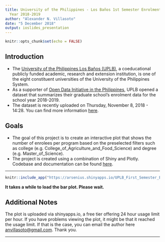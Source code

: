 ```yaml
---
title: University of the Philippines - Los Baños 1st Semester Enrolment for School
  Year 2018-2019
author: "Alexander N. Villasoto"
date: "5 December 2018"
output: ioslides_presentation
---
```


```r
knitr::opts_chunk$set(echo = FALSE)
```

## Introduction

- The [University of the Philippines Los Baños (UPLB)](http://uplb.edu.ph/), a coeducational publicly funded academic, research and extension institution, is one of the eight constituent universities of the University of the Philippines System.
- As a supporter of [Open Data Initiative in the Philippines](https://data.gov.ph/about), UPLB opened a dataset that summarizes their graduate school's enrolment data for the school year 2018-2019.
- The dataset is recently uploaded on Thursday, November 8, 2018 - 14:28. You can find more information [here](https://data.gov.ph/dataset/graduate-school-dataset).

## Goals

- The goal of this project is to create an interactive plot that shows the number of enrolees per program based on the preselected filters such as college (e.g. College_of_Agriculture_and_Food_Science) and degree (e.g. Master_of_Science). 
- The project is created using a combination of Shiny and Plotly. Codebase and documentation can be found [here](https://github.com/ArseniusNott/UPLB_Enrolment).

***

```r
knitr::include_app("https://arsenius.shinyapps.io/UPLB_First_Semester_Enrolment_for_SY_2018_2019/", height = "600px")
```
**It takes a while to load the bar plot. Please wait.**

## Additional Notes

The plot is uploaded via shinyapps.io, a free tier offering 24 hour usage limit per hour. If you have problems viewing the plot, it might be that it reached the usage limit. If that is the case, you can email the author here [anvillasoto@gmail.com](mailto:anvillasoto@gmail.com). Thank you.

***